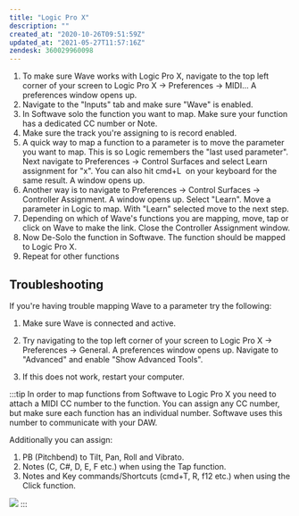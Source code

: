 ```yaml
---
title: "Logic Pro X"
description: ""
created_at: "2020-10-26T09:51:59Z"
updated_at: "2021-05-27T11:57:16Z"
zendesk: 360029960098
---
```



<YouTube id="U6vwHcoz0PU" />


1. To make sure Wave works with Logic Pro X, navigate to the top left corner of your screen to Logic Pro X → Preferences → MIDI... A preferences window opens up.
2. Navigate to the "Inputs" tab and make sure "Wave" is enabled.
3. In Softwave solo the function you want to map. Make sure your function has a dedicated CC number or Note.
4. Make sure the track you're assigning to is record enabled.
5. A quick way to map a function to a parameter is to move the parameter you want to map. This is so Logic remembers the "last used parameter". Next navigate to Preferences → Control Surfaces and select Learn assignment for "x". You can also hit cmd+L  on your keyboard for the same result.
A window opens up.
6. Another way is to navigate to Preferences → Control Surfaces → Controller Assignment. A window opens up. Select "Learn". Move a parameter in Logic to map. With "Learn" selected move to the next step.
7. Depending on which of Wave's functions you are mapping, move, tap or click on Wave to make the link. Close the Controller Assignment window.
8. Now De-Solo the function in Softwave. The function should be mapped to Logic Pro X.
9. Repeat for other functions

## Troubleshooting

If you're having trouble mapping Wave to a parameter try the following:

1. Make sure Wave is connected and active.

2. Try navigating to the top left corner of your screen to Logic Pro X → Preferences → General. A preferences window opens up. Navigate to "Advanced" and enable "Show Advanced Tools".

3. If this does not work, restart your computer.

:::tip
In order to map functions from Softwave to Logic Pro X you need to attach a MIDI CC number to the function.
You can assign any CC number, but make sure each function has an individual number.
Softwave uses this number to communicate with your DAW.

Additionally you can assign:
1. PB (Pitchbend) to Tilt, Pan, Roll and Vibrato.
2. Notes (C, C#, D, E, F etc.) when using the Tap function.
3. Notes and Key commands/Shortcuts (cmd+T, R, f12 etc.) when using the Click function.

![](/images/article_360014727298_image_0.gif)
:::
